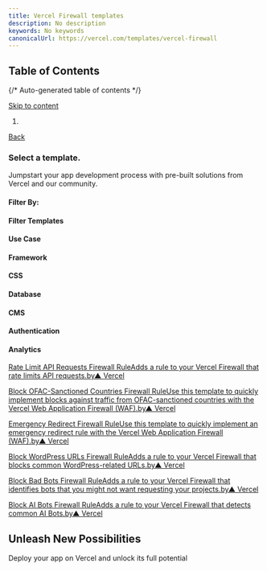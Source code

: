 ```yaml
---
title: Vercel Firewall templates
description: No description
keywords: No keywords
canonicalUrl: https://vercel.com/templates/vercel-firewall
---
```


## Table of Contents

{/* Auto-generated table of contents */}

[Skip to content](#geist-skip-)

1. [](/home)

[Back](/new)

### Select a template.

Jumpstart your app development process with pre-built solutions from Vercel and our community.

#### Filter By:

#### Filter Templates

#### Use Case

#### Framework

#### CSS

#### Database

#### CMS

#### Authentication

#### Analytics

[Rate Limit API Requests Firewall RuleAdds a rule to your Vercel Firewall that rate limits API requests.by▲ Vercel](/new/templates/other/rate-limit-api-requests-firewall-rule)

[Block OFAC-Sanctioned Countries Firewall RuleUse this template to quickly implement blocks against traffic from OFAC-sanctioned countries with the Vercel Web Application Firewall (WAF).by▲ Vercel](/new/templates/other/block-ofac-sanctioned-countries-firewall-rule)

[Emergency Redirect Firewall RuleUse this template to quickly implement an emergency redirect rule with the Vercel Web Application Firewall (WAF).by▲ Vercel](/new/templates/other/emergency-redirect-firewall-rule)

[Block WordPress URLs Firewall RuleAdds a rule to your Vercel Firewall that blocks common WordPress-related URLs.by▲ Vercel](/new/templates/other/block-wordpress-urls-firewall-rule)

[Block Bad Bots Firewall RuleAdds a rule to your Vercel Firewall that identifies bots that you might not want requesting your projects.by▲ Vercel](/new/templates/other/block-bad-bots-firewall-rule)

[Block AI Bots Firewall RuleAdds a rule to your Vercel Firewall that detects common AI Bots.by▲ Vercel](/new/templates/other/block-ai-bots-firewall-rule)

## Unleash New Possibilities

Deploy your app on Vercel and unlock its full potential